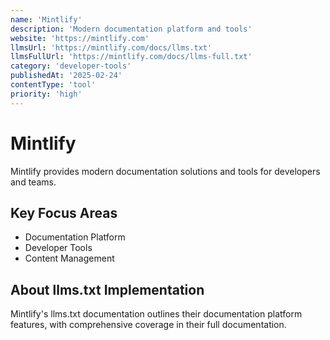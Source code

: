 ```yaml
---
name: 'Mintlify'
description: 'Modern documentation platform and tools'
website: 'https://mintlify.com'
llmsUrl: 'https://mintlify.com/docs/llms.txt'
llmsFullUrl: 'https://mintlify.com/docs/llms-full.txt'
category: 'developer-tools'
publishedAt: '2025-02-24'
contentType: 'tool'
priority: 'high'
---
```


# Mintlify

Mintlify provides modern documentation solutions and tools for developers and teams.

## Key Focus Areas

- Documentation Platform
- Developer Tools
- Content Management

## About llms.txt Implementation

Mintlify's llms.txt documentation outlines their documentation platform features, with comprehensive coverage in their full documentation.
